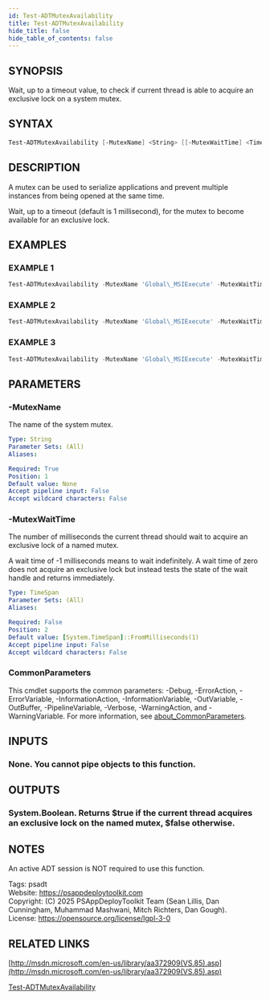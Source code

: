 ```yaml
---
id: Test-ADTMutexAvailability
title: Test-ADTMutexAvailability
hide_title: false
hide_table_of_contents: false
---
```


## SYNOPSIS

Wait, up to a timeout value, to check if current thread is able to acquire an exclusive lock on a system mutex.

## SYNTAX

```powershell
Test-ADTMutexAvailability [-MutexName] <String> [[-MutexWaitTime] <TimeSpan>] [<CommonParameters>]
```

## DESCRIPTION

A mutex can be used to serialize applications and prevent multiple instances from being opened at the same time.

Wait, up to a timeout (default is 1 millisecond), for the mutex to become available for an exclusive lock.

## EXAMPLES

### EXAMPLE 1

```powershell
Test-ADTMutexAvailability -MutexName 'Global\_MSIExecute' -MutexWaitTime 5000000
```

### EXAMPLE 2

```powershell
Test-ADTMutexAvailability -MutexName 'Global\_MSIExecute' -MutexWaitTime (New-TimeSpan -Minutes 5)
```

### EXAMPLE 3

```powershell
Test-ADTMutexAvailability -MutexName 'Global\_MSIExecute' -MutexWaitTime (New-TimeSpan -Seconds 60)
```

## PARAMETERS

### -MutexName

The name of the system mutex.

```yaml
Type: String
Parameter Sets: (All)
Aliases:

Required: True
Position: 1
Default value: None
Accept pipeline input: False
Accept wildcard characters: False
```

### -MutexWaitTime

The number of milliseconds the current thread should wait to acquire an exclusive lock of a named mutex.

A wait time of -1 milliseconds means to wait indefinitely.
A wait time of zero does not acquire an exclusive lock but instead tests the state of the wait handle and returns immediately.

```yaml
Type: TimeSpan
Parameter Sets: (All)
Aliases:

Required: False
Position: 2
Default value: [System.TimeSpan]::FromMilliseconds(1)
Accept pipeline input: False
Accept wildcard characters: False
```

### CommonParameters

This cmdlet supports the common parameters: -Debug, -ErrorAction, -ErrorVariable, -InformationAction, -InformationVariable, -OutVariable, -OutBuffer, -PipelineVariable, -Verbose, -WarningAction, and -WarningVariable. For more information, see [about_CommonParameters](http://go.microsoft.com/fwlink/?LinkID=113216).

## INPUTS

### None. You cannot pipe objects to this function.

## OUTPUTS

### System.Boolean. Returns $true if the current thread acquires an exclusive lock on the named mutex, $false otherwise.

## NOTES
An active ADT session is NOT required to use this function.

Tags: psadt<br />
Website: https://psappdeploytoolkit.com<br />
Copyright: (C) 2025 PSAppDeployToolkit Team (Sean Lillis, Dan Cunningham, Muhammad Mashwani, Mitch Richters, Dan Gough).<br />
License: https://opensource.org/license/lgpl-3-0

## RELATED LINKS

[http://msdn.microsoft.com/en-us/library/aa372909(VS.85).asp](http://msdn.microsoft.com/en-us/library/aa372909(VS.85).asp)

[Test-ADTMutexAvailability](./Test-ADTMutexAvailability.mdx)
